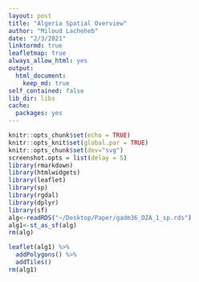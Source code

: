 ```yaml
---
layout: post
title: "Algeria Spatial Overview"
author: "Miloud Lacheheb"
date: "2/3/2021"
linktormd: true
leafletmap: true
always_allow_html: yes
output:
  html_document:
    keep_md: true
self_contained: false
lib_dir: libs
cache:
  packages: yes
---
```


```r
knitr::opts_chunk$set(echo = TRUE)
knitr::opts_knit$set(global.par = TRUE)
knitr::opts_chunk$set(dev="svg")
screenshot.opts = list(delay = 5)
library(rmarkdown)
library(htmlwidgets)
library(leaflet)
library(sp)
library(rgdal)
library(dplyr)
library(sf)
alg<-readRDS("~/Desktop/Paper/gadm36_DZA_1_sp.rds")
alg1<-st_as_sf(alg)
rm(alg)
```



```r
leaflet(alg1) %>%
  addPolygons() %>%
  addTiles()
rm(alg1)
```
